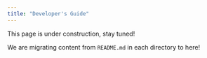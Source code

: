```yaml
---
title: "Developer's Guide"
---
```


This page is under construction, stay tuned!

We are migrating content from `README.md` in each directory to here!